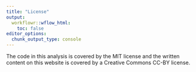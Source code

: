 ```yaml
---
title: "License"
output:
  workflowr::wflow_html:
    toc: false
editor_options:
  chunk_output_type: console
---
```



The code in this analysis is covered by the MIT license and the written content on this website is covered by a Creative Commons CC-BY license.

